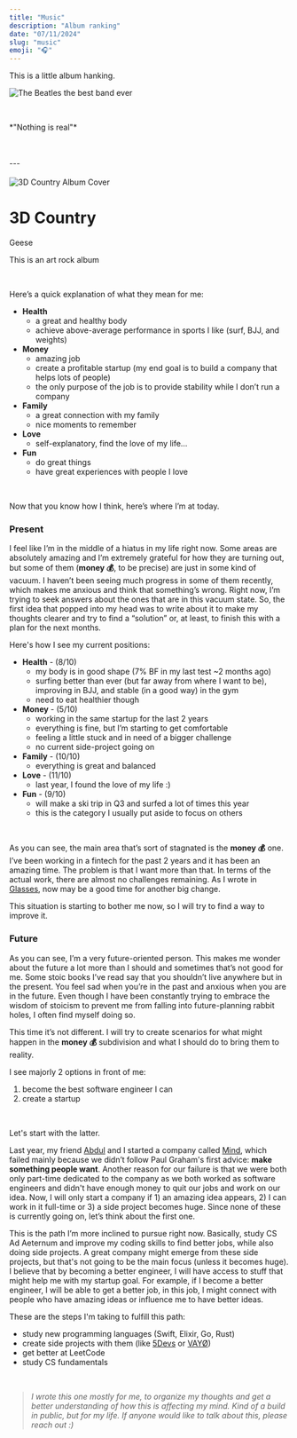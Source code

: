 ```yaml
---
title: "Music"
description: "Album ranking"
date: "07/11/2024"
slug: "music"
emoji: "🎧"
---
```


This is a little album hanking.
<br/>

![The Beatles the best band ever](/images/beatles.jpg)

<br/>

<p style={{ textAlign: 'center' }}>*"Nothing is real"*</p>



<br/>
<br/>
---
<br/>
<br/>




  <div style={{ display: 'flex', gap: '20px' }}>
   <img
      src="/images/TheInvisibleMan.jpeg"
      alt="3D Country Album Cover"
      style={{ width: '200px', height: '200px', objectFit: 'cover' }}
    />
    <div>
      <h1 style={{ margin: 0 }}>3D Country</h1>
      <p style={{ margin: '5px 0' }}>Geese</p>
      <p style={{ margin: 0 }}>This is an art rock album</p>
    </div>
  </div>

<br/>

Here’s a quick explanation of what they mean for me:

- **Health**
    - a great and healthy body
    - achieve above-average performance in sports I like (surf, BJJ, and weights)
- **Money**
    - amazing job
    - create a profitable startup (my end goal is to build a company that helps lots of people)
    - the only purpose of the job is to provide stability while I don’t run a company
- **Family**
    - a great connection with my family
    - nice moments to remember
- **Love**
    - self-explanatory, find the love of my life…
- **Fun**
    - do great things
    - have great experiences with people I love
<br/>

Now that you know how I think, here’s where I’m at today.

### Present

I feel like I’m in the middle of a hiatus in my life right now. Some areas are absolutely amazing and I’m extremely grateful for how they are turning out, but some of them (**money 💰**, to be precise) are just in some kind of vacuum. I haven’t been seeing much progress in some of them recently, which makes me anxious and think that something’s wrong. Right now, I’m trying to seek answers about the ones that are in this vacuum state. So, the first idea that popped into my head was to write about it to make my thoughts clearer and try to find a “solution” or, at least, to finish this with a plan for the next months.
<br/>

Here's how I see my current positions:

- **Health** - (8/10)
    - my body is in good shape (7% BF in my last test ~2 months ago)
    - surfing better than ever (but far away from where I want to be), improving in BJJ, and stable (in a good way) in the gym
    - need to eat healthier though
- **Money** - (5/10)
    - working in the same startup for the last 2 years
    - everything is fine, but I’m starting to get comfortable
    - feeling a little stuck and in need of a bigger challenge
    - no current side-project going on
- **Family** - (10/10)
    - everything is great and balanced
- **Love** - (11/10)
    - last year, I found the love of my life :)
- **Fun** - (9/10)
    - will make a ski trip in Q3 and surfed a lot of times this year
    - this is the category I usually put aside to focus on others
<br/>

As you can see, the main area that’s sort of stagnated is the **money 💰** one. I’ve been working in a fintech for the past 2 years and it has been an amazing time. The problem is that I want more than that. In terms of the actual work, there are almost no challenges remaining. As I wrote in [Glasses](https://www.gustavofior.com/blog/post/glasses), now may be a good time for another big change.
<br/>

This situation is starting to bother me now, so I will try to find a way to improve it.

### Future

As you can see, I’m a very future-oriented person. This makes me wonder about the future a lot more than I should and sometimes that’s not good for me. Some stoic books I’ve read say that you shouldn’t live anywhere but in the present. You feel sad when you’re in the past and anxious when you are in the future. Even though I have been constantly trying to embrace the wisdom of stoicism to prevent me from falling into future-planning rabbit holes, I often find myself doing so. 
<br/>

This time it’s not different. I will try to create scenarios for what might happen in the **money 💰** subdivision and what I should do to bring them to reality. 
<br/>

I see majorly 2 options in front of me: 

1. become the best software engineer I can
2. create a startup 
<br/>

Let's start with the latter. 
<br/>

Last year, my friend [Abdul](https://abdulhdr.com) and I started a company called [Mind](https://apps.apple.com/us/app/mind/id6467673373), which failed mainly because we didn’t follow Paul Graham's first advice: **make something people want**. Another reason for our failure is that we were both only part-time dedicated to the company as we both worked as software engineers and didn't have enough money to quit our jobs and work on our idea. Now, I will only start a company if 1) an amazing idea appears, 2) I can work in it full-time or 3) a side project becomes huge. Since none of these is currently going on, let’s think about the first one.
<br/>

This is the path I’m more inclined to pursue right now. Basically, study CS Ad Aeternum and improve my coding skills to find better jobs, while also doing side projects. A great company might emerge from these side projects, but that's not going to be the main focus (unless it becomes huge). I believe that by becoming a better engineer, I will have access to stuff that might help me with my startup goal. For example, if I become a better engineer, I will be able to get a better job, in this job, I might connect with people who have amazing ideas or influence me to have better ideas. 
<br/>

These are the steps I'm taking to fulfill this path:

- study new programming languages (Swift, Elixir, Go, Rust)
- create side projects with them (like [5Devs](https://5devs.com.br) or [VAYØ](https://vayo.cc))
- get better at LeetCode
- study CS fundamentals
<br/>

>*I wrote this one mostly for me, to organize my thoughts and get a better understanding of how this is affecting my mind. Kind of a build in public, but for my life. If anyone would like to talk about this, please reach out :)*


